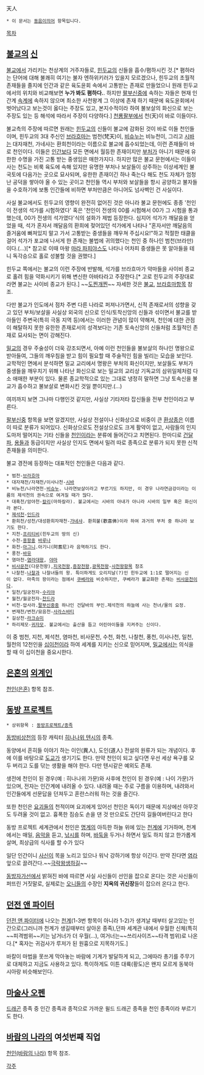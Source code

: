 天人

 * 이 문서는 [[동음이의어]] 항목입니다.

[[목차]]
== [[불교]]의 [[신]] ==
[[불교]]에서 가리키는 천상계의 거주자들로, [[힌두교]]의 신들을 흡수/폄하시킨 것.[* 폄하라는 단어에 대해 불쾌히 여기는 불자 엔하위키러가 있을지 모르겠으나, 힌두교의 초월적 존재들을 졸지에 인간과 같은 육도윤회 속에서 고통받는 존재로 만들었으니 원래 힌두교에서의 위치와 비교해보면 '''누가 봐도 폄하다.'''. 하지만 [[팔부신중]]에 속하는 자들은 현재 인간계 [[속계]]에 속하지 않으며 최소한 사천왕계 그 이상에 존재 하기 때문에 육도윤회에서 벗어났다고 보는것이 옳다는 주장도 있고, 본지수적이라 하여 불보살의 화신으로 보는 주장도 있는 등 해석에 따라서 주장이 다양하다.] [[천룡팔부]]에서 천(天)이 바로 이들이다. 

불교측의 주장에 따르면 원래는 [[힌두교]]의 신들이 불교에 감화된 것이 바로 이들 천인들이며, 힌두교의 3대 주신인 [[브라흐마]]는 범천(梵天)이, [[비슈누]]는 비뉴천이, 그리고 [[시바]]는 대자재천, 가네샤는 환희천이라는 이름으로 불교에 흡수되었는데, 이런 존재들이 바로 천인이다. 이들은 [[인간]]보다 모든 면에서 월등한 존재이지만 [[부처]]가 아니기 때문에 유한한 수명을 가진 고통 받는 중생임은 매한가지다. 하지만 많은 불교 문헌에서는 이들이 사는 천도는 비룩 육도에 속해 있지만 유명한 부처나 보살들이 상주하는 이상세계인 불국토에 다음가는 곳으로 묘사되며, 유한한 존재이긴 하나 죽는다 해도 천도 자체가 엄청난 공덕을 쌓아야 올 수 있는 곳이고 천인들 역시 부처와 보살들을 항시 공양하고 불자들을 수호하기에 보통 인간들에 비하면 부처만큼은 아니어도 넘사벽인 건 사실이다. 

사실 불교에서도 힌두교의 영향이 완전히 없어진 것은 아니라 불교 문헌에도 종종 '천인이 전생의 석가를 시험하였다' 혹은 '천인이 전생의 00를 시험해서 00가 그 시험을 통과했는데, 00가 전생의 석가였다'식의 설화가 제법 등장한다. 심지어 석가가 깨달음을 얻었을 때, 석가 혼자서 깨달음의 환희에 젖어있던 석가에게 나타나 "혼자서만 깨달음의 즐거움에 빠져있지 말고 가서 고통받는 중생들을 깨우쳐 주십시요!"하고 적절한 태클을 걸어 석가가 포교에 나서게 한 존재는 불법에 귀의했다는 천인 중 하나인 범천(브라만)이다.(...)[* 참고로 이때 마왕 [[마라 파피야스]]도 나타나 어차피 중생들은 못 알아들을 테니 독각승으로 홀로 성불할 것을 권했다.]

힌두교 쪽에서는 불교의 이런 주장에 반발해, 석가를 브라흐마가 악마들을 사이비 종교로 홀려 힘을 약화시키기 위해 변신한 아바타라고 주장한다.[* 고로 힌두교의 주장대로라면 불교는 사이비 종교가 된다.] ~~[[도찐개찐]]~~ 자세한 것은 [[불교]], [[브라흐마]]항목 참조.

다만 불교가 인도에서 점차 주변 다른 나라로 퍼져나가면서, 신적 존재로서의 성향을 갖고 있던 부처/보살을 사실상 외국의 신으로 인식/토착신앙의 신들과 섞이면서 불교를 받아들인 주변국(특히 극동 지역 등)에서는 이러한 관념이 많이 약해져, 천인에 대한 관점이 해탈하지 못한 유한한 존재로서의 성격보다는 기존 토속신앙의 신들처럼 초월적인 존재로 묘사되는 면이 강해진다.

[[밀교]]의 경우 주술성이 더욱 강조되면서, 아예 이런 천인들을 불보살의 하나인 명왕으로 받아들여, 그들의 깨우침을 받고 힘이 필요할 때 주술적인 힘을 빌리는 모습을 보인다. 교학적인 면에서 분석하면 밀교 교리에서 명왕은 부처의 화신이지만, 보살들도 부처가 중생들을 깨우치기 위해 나타난 화신으로 보는 밀교의 교리상 기독교의 삼위일체처럼 다소 애매한 부분이 있다. 물론 종교학적으로 있는 그대로 냉정히 말하면 그냥 토속신을 불교가 흡수하고 불보살로 변화시킨 것일 뿐이지만.(...) 

여끼까지 보면 그나마 다행인것 같지만, 사실상 기타저타 잡신들을 전부 천인이라고 부른다.

[[팔부신중]] 항목을 보면 알겠지만, 사실상 전설이나 신화상으로 비중이 큰 [[환상종]]은 이름이 따로 분류가 되어있다. 신화상으로도 전설상으로도 크게 활약이 없고, 사람들의 인지도마저 떨어지는 기타 신들을 [[천인]]이라는 분류에 들어간다고 치면된다. 한마디로 [[건달파]], [[용]]들과 동급이지만 사실상 인지도 면에서 밀려 따로 종족으로 분류가 되지 못한 신적 존재들을 의미한다.

불교 경전에 등장하는 대표적인 천인들은 다음과 같다.

 * 범천-[[브라흐마]]
 * 대자재천/자재천/이사나천-[[시바]]
 * 비뉴천/나라연천-[[비슈누]]. 나라연보살이라고 부르기도 하지만, 이 경우 나라연금강이라는 이름의 제석천의 권속으로 여겨질 때가 많다.
 * 대흑천/암야천-[[칼리]](마하칼라). 불교에서는 시바의 아내가 아니라 시바의 일부 혹은 화신이라 본다.
 * [[제석천]]-[[인드라]]
 * 환희천/성천/대성환희자재천-[[가네샤]]. 환희불(歡喜佛)이라 하여 과거의 부처 중 하나라 보기도 한다.
 * 지천-[[프리티비]](힌두교의 땅의 신)
 * 수천-[[용왕]]중 [[바루나]]
 * 화천-[[아그니]].아기니(阿耆尼)라 음역하기도 한다.
 * 풍천-[[바유]]
 * 염마천-[[염라대왕]], [[야마]]
 * [[비사문천]](다문천왕),[[지국천왕]],[[증장천왕]],[[광목천왕]]-[[사천왕]]항목 참조
 * 나찰천-[[나찰]]과 나찰녀들의 왕. 특이하게도 오리지날(?)인 힌두교에 1:1로 떨어지는 신이 없다. 마족의 왕이라는 점에서 [[쿠베라]]와 비슷하지만, 쿠베라가 불교화한 존재는 [[비사문천]]이다.
 * 일천/일궁천자-[[수리야]]
 * 월천/월궁천자-[[찬드라]]
 * 비천-압사라.[[팔부신중]]중 하나인 건달바의 부인.제석천의 하늘에 사는 천녀/물의 요정.
 * 변재천/변천/묘음천-[[사라스바티]]
 * 길상천-[[라크슈미]]
 * 하리제모-[[귀자모]]. 불교에서는 출산을 돕고 어린아이들을 지켜주는 신이다.

이 중 범천, 지천, 제석천, 염마천, 비사문천, 수천, 화천, 나찰천, 풍천, 이사나천, 일천, 월천의 12천인을 [[십이천]]이라 하여 세계를 지키는 신으로 믿어지며, [[밀교]]에서는 의식을 할 때 이 십이천을 중요시한다.
== [[은혼]]의 [[외계인]] ==
[[천인(은혼)]] 항목 참조.

== [[동방 프로젝트]] ==
 * 상위항목 : [[동방프로젝트/종족]]

[[동방비상천]]의 등장 캐릭터 [[히나나위 텐시]]의 종족.

동양에서 흔히들 이야기 하는 이인(異人), 도인(道人) 전설의 원류가 되는 개념이다. 후에 이를 바탕으로 [[도교]]가 생기기도 한다. 만약 천인이 되고 싶다면 우선 세상 욕구를 모두 버리고 도를 닦는 생활을 해야 한다. 다만 텐시같은 예외도 존재.

생전에 천인이 된 경우(예 : 히나나위 가문)와 사후에 천인이 된 경우(예 : 나이 가문)가 있으며, 전자는 인간계에 내려올 수 있다. 내려올 때는 주로 구름을 이용하며, 내려와서 인간들에게 선문답을 던져두고 혼란스러워 하는 것을 즐긴다.

또한 천인은 [[요괴]]들의 천적이며 요괴에게 있어선 천인은 독이기 때문에 지상에선 아무것도 두려울 것이 없고. 흉폭한 짐승도 손을 댄 것 만으로도 간단히 길들여버린다고 한다

동방 프로젝트 세계관에서 천인은 [[명계]]의 아득한 하늘 위에 있는 [[천계]]에 기거하며, 천계에서는 매일, [[음악]]을 듣고, [[낚시]]를 하며, [[바둑]]을 두거나 하면서 일도 하지 않고 한가롭게 살며, 최상급의 식사를 할 수가 있다

일단 인간이니 [[사신]]이 목을 노리고 있으나 워낙 강하기에 항상 이긴다. 만약 진다면 [[염라]] 앞으로 끌려간다.~~[[극락왕생]]하길~~

[[동방자가선]]에서 밝혀진 바에 따르면 사실 사신들이 선인을 잡으로 온다는 것은 사신들이 퍼뜨린 거짓말로, 실제로는 [[오니]]들의 수장인 '''지옥의 귀신장'''들이 잡으러 온다고 한다.

== [[던전 앤 파이터]] ==
[[던전 앤 파이터]]에 나오는 [[천계]](1-3번 항목이 아니라 1-2)가 생겨날 때부터 살고있는 인간으로(그러니까 천계가 생길때부터 살아온 종족),던파 세계관 내에서 우월한 신체(특히 ~~피격범위~~키는 남거너가 더 우월(...), 여거너는~~쓰리사이즈~~타격 범위)로 나온다.[* 혹자는 귀검사가 루저가 된 원흉으로 지목하기도.]

바칼이 마법을 못쓰게 막아놓는 바람에 기계가 발달하게 되고, 그에따라 총기를 주무기로 대체하고 지금도 사용하고 있다. 특이하게도 이튼 대륙(황도)은 왠지 모르게 동북아시아랑 비슷해보인다.

== [[마술사 오펜]] ==
[[드래곤(마술사 오펜)|드래곤]] 종족 중 인간 종족과 종적으로 가까운 윌드 드래곤 종족을 천인 종족이라 부르기도 한다.

== [[바람의 나라(게임)|바람의 나라]]의 여섯번째 직업 ==
[[천인(바람의 나라)]] 항목 참조.

[[각주]]
